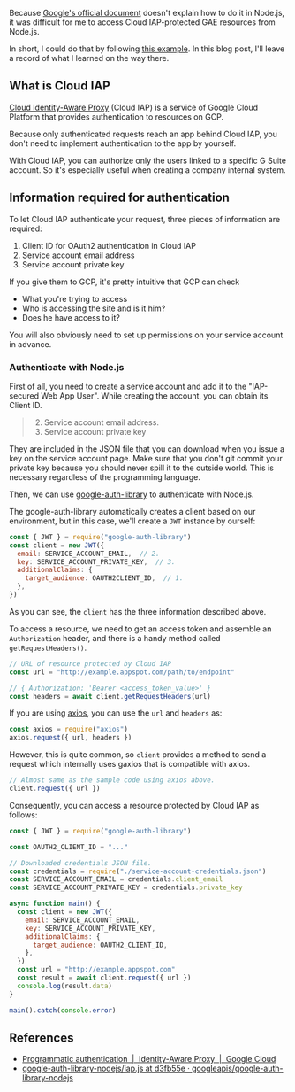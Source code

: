 Because [Google's official document](https://cloud.google.com/iap/docs/authentication-howto#authenticating_from_a_service_account) doesn't explain how to do it in Node.js, it was difficult for me to access Cloud IAP-protected GAE resources from Node.js.

In short, I could do that by following [this example](https://github.com/googleapis/google-auth-library-nodejs/blob/d3fb55e0a710/samples/iap.js). In this blog post, I'll leave a record of what I learned on the way there.

## What is Cloud IAP

[Cloud Identity-Aware Proxy](https://cloud.google.com/iap/) (Cloud IAP) is a service of Google Cloud Platform that provides authentication to resources on GCP.

Because only authenticated requests reach an app behind Cloud IAP, you don't need to implement authentication to the app by yourself.

With Cloud IAP, you can authorize only the users linked to a specific G Suite account. So it's especially useful when creating a company internal system.

## Information required for authentication

To let Cloud IAP authenticate your request, three pieces of information are required:

1. Client ID for OAuth2 authentication in Cloud IAP
2. Service account email address
3. Service account private key

If you give them to GCP, it's pretty intuitive that GCP can check

- What you're trying to access
- Who is accessing the site and is it him?
- Does he have access to it?

You will also obviously need to set up permissions on your service account in advance.

### Authenticate with Node.js

First of all, you need to create a service account and add it to the "IAP-secured Web App User". While creating the account, you can obtain its Client ID.

> 2. Service account email address.
> 3. Service account private key

They are included in the JSON file that you can download when you issue a key on the service account page. Make sure that you don't git commit your private key because you should never spill it to the outside world. This is necessary regardless of the programming language.

Then, we can use [google-auth-library](https://npmjs.com/package/google-auth-library) to authenticate with Node.js.

The google-auth-library automatically creates a client based on our environment, but in this case, we'll create a `JWT` instance by ourself:

```js
const { JWT } = require("google-auth-library")
const client = new JWT({
  email: SERVICE_ACCOUNT_EMAIL,  // 2.
  key: SERVICE_ACCOUNT_PRIVATE_KEY,  // 3.
  additionalClaims: {
    target_audience: OAUTH2CLIENT_ID,  // 1.
  },
})
```

As you can see, the `client` has the three information described above.

To access a resource, we need to get an access token and assemble an `Authorization` header, and there is a handy method called `getRequestHeaders()`.

```js
// URL of resource protected by Cloud IAP
const url = "http://example.appspot.com/path/to/endpoint"

// { Authorization: 'Bearer <access_token_value>' }
const headers = await client.getRequestHeaders(url)
```

If you are using [axios](https://npmjs.com/package/axios), you can use the `url` and `headers` as:

```js
const axios = require("axios")
axios.request({ url, headers })
```

However, this is quite common, so `client` provides a method to send a request which internally uses gaxios that is compatible with axios.

```js
// Almost same as the sample code using axios above.
client.request({ url })
```

Consequently, you can access a resource protected by Cloud IAP as follows:

```js
const { JWT } = require("google-auth-library")

const OAUTH2_CLIENT_ID = "..."

// Downloaded credentials JSON file.
const credentials = require("./service-account-credentials.json")
const SERVICE_ACCOUNT_EMAIL = credentials.client_email
const SERVICE_ACCOUNT_PRIVATE_KEY = credentials.private_key

async function main() {
  const client = new JWT({
    email: SERVICE_ACCOUNT_EMAIL,
    key: SERVICE_ACCOUNT_PRIVATE_KEY,
    additionalClaims: {
      target_audience: OAUTH2_CLIENT_ID,
    },
  })
  const url = "http://example.appspot.com"
  const result = await client.request({ url })
  console.log(result.data)
}

main().catch(console.error)
```

## References

- [Programmatic authentication  |  Identity-Aware Proxy  |  Google Cloud](https://cloud.google.com/iap/docs/authentication-howto#authenticating_from_a_service_account)
- [google-auth-library-nodejs/iap.js at d3fb55e · googleapis/google-auth-library-nodejs](https://github.com/googleapis/google-auth-library-nodejs/blob/d3fb55e0a710/samples/iap.js)
